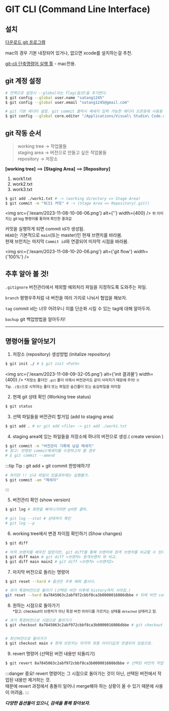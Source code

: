 # GIT CLI (Command Line Interface)

## 설치
[다운로드 git 프로그램](https://git-scm.com/)

mac의 경우 기본 내장되어 있거나, 없으면 xcode를 설치하는걸 추천.

[git-cli 단축명령어 실행 툴](https://cli.github.com/) - mac전용.

## git 계정 설정
```bash
# 전역으로 설정시 --global라는 flag(옵션)을 추가한다.
$ git config --global user.name "satang1245"
$ git config --global user.email "satang1245@gmail.com"

# git 기본 에디터 설정. git commit 클릭시 메세지 입력 가능한 에디터 오픈등에 사용됨
$ git config --global core.editor "/Applications/Visual\ Studio\ Code.app/Contents/Resources/app/bin/code --wait" 
```

## git 작동 순서
> working tree -> 작업물들  
> staging area -> 버전으로 만들고 싶은 작업물들  
> repository -> 저장소

**[working tree]** ==> **[Staging Area]** ==> **[Repository]**
1. work1.txt
2. work2.txt
3. work3.txt

```bash
$ git add ./work1.txt # -> (working directory => Stage Area)
$ git commit -m "워크1 커밋" # -> (Stage Area => Repository(.git))
```

<img src={'/exam/2023-11-08-10-06-06.png'} alt={''} width={400} />
<small>위 이미지는 git log 명령어를 통하여 확인한 결과값</small> 

커밋을 실행하게 되면 commit id가 생성됨.  
`HEAD`는 기본적으로 `main`(또는 master)인 현재 브랜치를 바라봄.  
현재 브런치는 마지막 `Commit id`와 연결되어 미자막 시점을 바라봄.

<img src={'/exam/2023-11-08-10-20-06.png'} alt={'git flow'} width={'100%'} />

## 추후 알아 볼 것!
`.gitignore`
버전관리에서 제외할 예외처리 파일을 지정하도록 도와주는 파일.

`branch`
평행우주처럼 내 버전을 여러 가지로 나눠서 협업을 해보자.

`tag`
commit id는 너무 어려우니 이를 단순화 시킬 수 있는 tag에 대해 알아두자.

`backup`
git 백업방법을 알아두자!



---

## 명령어들 알아보기

1. 저장소 (repository) 생성방법 (initalize repository)
```bash
$ git init ./ # $ git init <Path>
```

<img src={'/exam/2023-11-08-09-32-05.png'} alt={'init 결과물'} width={400} />
<small>*저장소 폴더인 `.git` 폴더 삭제시 버전관리도 같이 사라지기 때문에 주의! ☠️ <br />Tip. `.(점)`으로 시작하는 폴더 또는 파일은 숨긴폴더 또는 숨김파일을 의미함</small>

2. 현재 git 상태 확인 (Working tree status)
```bash
$ git status
```

3. 선택 파일들을 버전관리 할거임 (add to staging area)
```bash
$ git add . # or git add <file> -> git add ./work1.txt
```

4. staging area에 있는 파일들을 저장소에 하나의 버전으로 생성.( create version )
```bash
$ git commit -m "버전관리 기록에 남길 메세지"
# 참고: 반영된 commit메세지를 수정하고자 할 경우 
# $ git commit --amend
```

:::tip Tip : git add + git commit 한방에하기!
```bash
# 하지만 !! 신규 파일이 있을경우에는 실행불가.
$ git commit -am "메세지" 
```
:::

5. 버전관리 확인 (show version)
```bash
$ git log # 화면을 빠져나가려면 q버튼 클릭.

# git log --stat # 상태까지 확인
# git log --p
```

6. working tree에서 변경 차이점 확인하기 (Show changes)
```bash
$ git diff 

# 아직 브랜치를 배우진 않았지만, git diff를 통해 브랜치와 원격 브랜치를 비교할 수 있다.
$ git diff main # git diff <브랜치> 원격브랜치 와 비교.
$ git diff main main2 # git diff <브랜치> <브랜치2>
```

7. 마지막 버전으로 돌리는 명령어
```bash
$ git reset --hard # 옵션은 추후 배워 봅시다.

# 과거 특정버전으로 돌리기 (선택된 버전 이후에 history까지 사라짐.)
git reset --hard 8a7845063c2abf972cbbf8ca3b0000016086dbbe # 뒤에 버전 commit hash.

```

8. 원하는 시점으로 돌아가기  
<small>*참고: checkout이 브랜치가 아닌 특정 버전 아이디를 가르키는 상태를 `detached` 상태라고 함.</small>  
```bash
# 과거 특정버전으로 시점으로 돌아가기 
$ git checkout 8a7845063c2abf972cbbf8ca3b0000016086dbbe # git checkout <commit hash>


# 최신버전으로 돌아가기
$ git checkout main # 현재 브런치는 마지막 최종 아이디값과 연결되어 있음으로.
```

9. revert 명령어 (선택된 버전 내용만 되돌리기)
```bash
$ git revert 8a7845063c2abf972cbbf8ca3b0000016086dbbe # 선택된 버전의 작업 내용을 제거.
```
:::danger 중요!
revert 명령어는 그 시점으로 돌아가는 것이 아닌, 선택된 버전에서 작업된 내용만 제거하는 것.  
때문에 revert 과정에서 충돌이 일어나 merge해야 하는 상황이 올 수 있기 때문에 사용이 어려움.
:::

***다양한 옵션들이 있으니, 검색을 통해 찾아보자.***

